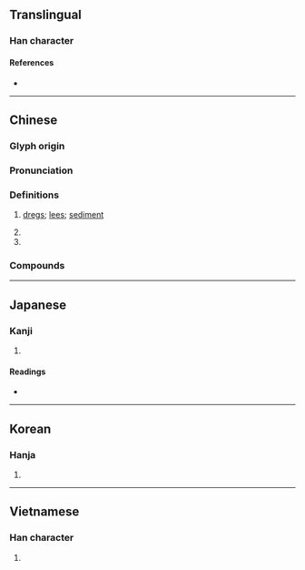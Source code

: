{{character info/new}}
==Translingual==

===Han character===
{{Han char|rn=85|rad=水|as=09|sn=12|four=34116|canj=EDAM|ids=⿰氵查,⿰氵査}}

====References====
* {{Han ref|kx=0634.030|dkj=17767|dj=1041.010|hdz=31670.050|uh=6E23|ud=28195|bh=B4ED|bd=46317}}

----

==Chinese==
{{zh-forms}}

===Glyph origin===
{{Han etym}}

===Pronunciation===
{{zh-pron
|m=zhā
|c=zaa1
|mn=qz,tw,xm:che/zz:chee/qz,xm,zz:cha
|mn_note=che/chee - vernacular; cha - literary
|mn-t=za1
|mc=y
|oc=y
|ma=
|cat=n
}}

===Definitions===
{{zh-hanzi}}

# [[dregs]]; [[lees]]; [[sediment]]
#: {{zh-x|蝕 到 連 渣 都 冇||C}}
# {{zh-alt-form|*喳}}
# {{surname|lang=zh}}

===Compounds===
{{zh-der|渣滓|滤渣|廢渣|藥渣|爐渣|渣男|渣女|奶渣|渣子|酒渣鼻|酒渣|豆腐渣工程|土得掉渣|學渣|殘渣|礦渣|渣打銀行|豆渣|煤渣|熔渣|麵包渣|殘渣餘孽|豆渣腦筋|人渣|石渣|嘎渣兒|嘎嘎渣渣|油渣子|渣兒|油渣|疙渣兒|沉渣|蔗渣|麻渣|蠟渣|鍋渣}}

{{zh-cat|Intermediate}}

----

==Japanese==

===Kanji===
{{ja-kanji|grade=|rs=水09}}

# {{defn|lang=ja|sort=水09}}

====Readings====
* {{ja-readings|on=[[さ]] (sa), [[しゃ]] (sha)|kun=[[おり]] (ori), [[かす]] (kasu)}}

----

==Korean==

===Hanja===
{{ko-hanja|hangeul=사|eumhun=|rv=sa|mr=sa|y=sa}}

# {{defn|lang=ko|sort=水09}}

----

==Vietnamese==

===Han character===
{{vi-readings|rs=水09|hanviet=tra}}

# {{defn|lang=vi|sort=水09}}

{{cln|vi|Han tu}}